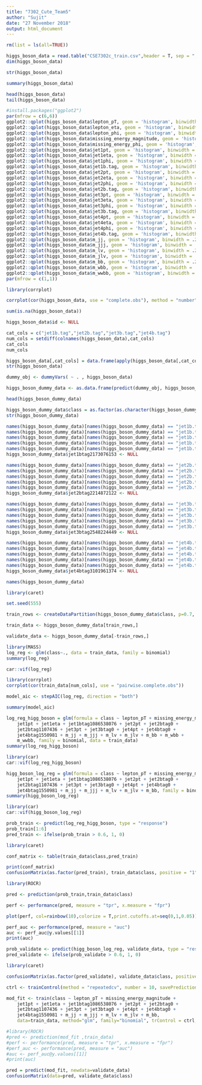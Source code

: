 ---
title: "7302_Cute_Team5"
author: "Sujit"
date: "27 November 2018"
output: html_document
---

```{r}
rm(list = ls(all=TRUE))
```

```{r}
higgs_boson_data = read.table("CSE7302c_train.csv",header = T, sep = ",")
dim(higgs_boson_data)
```
```{r}
str(higgs_boson_data)
```

```{r}
summary(higgs_boson_data)
```

```{r}
head(higgs_boson_data)
tail(higgs_boson_data)
```

```{r fig.height= 1, fig.width = 2}
#install.packages("ggplot2")
par(mfrow = c(6,6))
ggplot2::qplot(higgs_boson_data$lepton_pT, geom = 'histogram', binwidth = .2)
ggplot2::qplot(higgs_boson_data$lepton_eta, geom = 'histogram', binwidth = .2)
ggplot2::qplot(higgs_boson_data$lepton_phi, geom = 'histogram', binwidth = .2)
ggplot2::qplot(higgs_boson_data$missing_energy_magnitude, geom = 'histogram', binwidth = .2)
ggplot2::qplot(higgs_boson_data$missing_energy_phi, geom = 'histogram', binwidth = .2)
ggplot2::qplot(higgs_boson_data$jet1pt, geom = 'histogram', binwidth = .2)
ggplot2::qplot(higgs_boson_data$jet1eta, geom = 'histogram', binwidth = .2)
ggplot2::qplot(higgs_boson_data$jet1phi, geom = 'histogram', binwidth = .2)
ggplot2::qplot(higgs_boson_data$jet1b.tag, geom = 'histogram', binwidth = .2)
ggplot2::qplot(higgs_boson_data$jet2pt, geom = 'histogram', binwidth = .2)
ggplot2::qplot(higgs_boson_data$jet2eta, geom = 'histogram', binwidth = .2)
ggplot2::qplot(higgs_boson_data$jet2phi, geom = 'histogram', binwidth = .2)
ggplot2::qplot(higgs_boson_data$jet2b.tag, geom = 'histogram', binwidth = .2)
ggplot2::qplot(higgs_boson_data$jet3pt, geom = 'histogram', binwidth = .2)
ggplot2::qplot(higgs_boson_data$jet3eta, geom = 'histogram', binwidth = .2)
ggplot2::qplot(higgs_boson_data$jet3phi, geom = 'histogram', binwidth = .2)
ggplot2::qplot(higgs_boson_data$jet3b.tag, geom = 'histogram', binwidth = .2)
ggplot2::qplot(higgs_boson_data$jet4pt, geom = 'histogram', binwidth = .2)
ggplot2::qplot(higgs_boson_data$jet4eta, geom = 'histogram', binwidth = .2)
ggplot2::qplot(higgs_boson_data$jet4phi, geom = 'histogram', binwidth = .2)
ggplot2::qplot(higgs_boson_data$jet4b.tag, geom = 'histogram', binwidth = .2)
ggplot2::qplot(higgs_boson_data$m_jj, geom = 'histogram', binwidth = .2)
ggplot2::qplot(higgs_boson_data$m_jjj, geom = 'histogram', binwidth = .2)
ggplot2::qplot(higgs_boson_data$m_lv, geom = 'histogram', binwidth = .2)
ggplot2::qplot(higgs_boson_data$m_jlv, geom = 'histogram', binwidth = .2)
ggplot2::qplot(higgs_boson_data$m_bb, geom = 'histogram', binwidth = .2)
ggplot2::qplot(higgs_boson_data$m_wbb, geom = 'histogram', binwidth = .2)
ggplot2::qplot(higgs_boson_data$m_wwbb, geom = 'histogram', binwidth = .2)
par(mfrow = c(1,1))
```


```{r fig.height= 8, fig.width = 9}
library(corrplot)

corrplot(cor(higgs_boson_data, use = "complete.obs"), method = "number")
```


```{r}
sum(is.na(higgs_boson_data))
```

```{r}
higgs_boson_data$id <- NULL

cat_cols = c("jet1b.tag","jet2b.tag","jet3b.tag","jet4b.tag")
num_cols = setdiff(colnames(higgs_boson_data),cat_cols)
cat_cols
num_cols
```

```{r}
higgs_boson_data[,cat_cols] = data.frame(apply(higgs_boson_data[,cat_cols],2,as.factor))
str(higgs_boson_data)
```


```{r}
dummy_obj <- dummyVars( ~ . , higgs_boson_data)

higgs_boson_dummy_data <- as.data.frame(predict(dummy_obj, higgs_boson_data))

head(higgs_boson_dummy_data)

higgs_boson_dummy_data$class = as.factor(as.character(higgs_boson_dummy_data$class))
str(higgs_boson_dummy_data)
```

```{r}
names(higgs_boson_dummy_data)[names(higgs_boson_dummy_data) == "jet1b.tag.0"] <- "jet1btag0"
names(higgs_boson_dummy_data)[names(higgs_boson_dummy_data) == "jet1b.tag.1.086538"] <- "jet1btag1086538"
names(higgs_boson_dummy_data)[names(higgs_boson_dummy_data) == "jet1b.tag.1.086538076"] <- "jet1btag1086538076"
names(higgs_boson_dummy_data)[names(higgs_boson_dummy_data) == "jet1b.tag.2.173076"] <- "jet1btag2173076"
names(higgs_boson_dummy_data)[names(higgs_boson_dummy_data) == "jet1b.tag.2.173076153"] <- "jet1btag2173076153"
higgs_boson_dummy_data$jet1btag2173076153 <- NULL

names(higgs_boson_dummy_data)[names(higgs_boson_dummy_data) == "jet2b.tag.0"] <- "jet2btag0"
names(higgs_boson_dummy_data)[names(higgs_boson_dummy_data) == "jet2b.tag.1.107436"] <- "jet2btag1107436"
names(higgs_boson_dummy_data)[names(higgs_boson_dummy_data) == "jet2b.tag.1.107436061"] <- "jet2btag1107436061"
names(higgs_boson_dummy_data)[names(higgs_boson_dummy_data) == "jet2b.tag.2.214872"] <- "jet2btag2214872"
names(higgs_boson_dummy_data)[names(higgs_boson_dummy_data) == "jet2b.tag.2.214872122"] <- "jet2btag2214872122"
higgs_boson_dummy_data$jet2btag2214872122 <- NULL

names(higgs_boson_dummy_data)[names(higgs_boson_dummy_data) == "jet3b.tag.0"] <- "jet3btag0"
names(higgs_boson_dummy_data)[names(higgs_boson_dummy_data) == "jet3b.tag.1.274112"] <- "jet3btag1274112"
names(higgs_boson_dummy_data)[names(higgs_boson_dummy_data) == "jet3b.tag.1.274112225"] <- "jet3btag1274112225"
names(higgs_boson_dummy_data)[names(higgs_boson_dummy_data) == "jet3b.tag.2.548224"] <- "jet3btag2548224"
names(higgs_boson_dummy_data)[names(higgs_boson_dummy_data) == "jet3b.tag.2.548224449"] <- "jet3btag2548224449"
higgs_boson_dummy_data$jet3btag2548224449 <- NULL

names(higgs_boson_dummy_data)[names(higgs_boson_dummy_data) == "jet4b.tag.0"] <- "jet4btag0"
names(higgs_boson_dummy_data)[names(higgs_boson_dummy_data) == "jet4b.tag.1.550980687"] <- "jet4btag1550980687"
names(higgs_boson_dummy_data)[names(higgs_boson_dummy_data) == "jet4b.tag.1.550981"] <- "jet4btag1550981"
names(higgs_boson_dummy_data)[names(higgs_boson_dummy_data) == "jet4b.tag.3.101961"] <- "jet4btag3101961"
names(higgs_boson_dummy_data)[names(higgs_boson_dummy_data) == "jet4b.tag.3.101961374"] <- "jet4btag3101961374"
higgs_boson_dummy_data$jet4btag3101961374 <- NULL

names(higgs_boson_dummy_data)
```


```{r}
library(caret)

set.seed(555)

train_rows <- createDataPartition(higgs_boson_dummy_data$class, p=0.7, list = F)

train_data <- higgs_boson_dummy_data[train_rows,]

validate_data <- higgs_boson_dummy_data[-train_rows,]
```


```{r}
library(MASS)
log_reg <- glm(class~., data = train_data, family = binomial)
summary(log_reg)
```

```{r}
car::vif(log_reg)
```

```{r fig.height= 8, fig.width = 9}
library(corrplot)
corrplot(cor(train_data[num_cols], use = "pairwise.complete.obs"))
```


```{r}
model_aic <- stepAIC(log_reg, direction = "both")

summary(model_aic)
```

```{r}
log_reg_higg_boson = glm(formula = class ~ lepton_pT + missing_energy_magnitude + 
    jet1pt + jet1eta + jet1btag1086538076 + jet2pt + jet2btag0 + 
    jet2btag1107436 + jet3pt + jet3btag0 + jet4pt + jet4btag0 + 
    jet4btag1550981 + m_jj + m_jjj + m_lv + m_jlv + m_bb + m_wbb + 
    m_wwbb, family = binomial, data = train_data)
summary(log_reg_higg_boson)

```

```{r}
library(car)
car::vif(log_reg_higg_boson)
```

```{r}
higg_boson_log_reg = glm(formula = class ~ lepton_pT + missing_energy_magnitude + 
    jet1pt + jet1eta + jet1btag1086538076 + jet2pt + jet2btag0 + 
    jet2btag1107436 + jet3pt + jet3btag0 + jet4pt + jet4btag0 + 
    jet4btag1550981 + m_jj + m_jjj + m_lv + m_jlv + m_bb, family = binomial, data = train_data)
summary(higg_boson_log_reg)
```

```{r}
library(car)
car::vif(higg_boson_log_reg)
```



```{r}
prob_train <- predict(log_reg_higg_boson, type = "response")
prob_train[1:6]
pred_train <- ifelse(prob_train > 0.6, 1, 0)
```

```{r}
library(caret)

conf_matrix <- table(train_data$class,pred_train)

print(conf_matrix)
confusionMatrix(as.factor(pred_train), train_data$class, positive = "1")
```


```{r}
library(ROCR)

pred <- prediction(prob_train,train_data$class)
```


```{r}
perf <- performance(pred, measure = "tpr", x.measure = "fpr")
```

```{r}
plot(perf, col=rainbow(10),colorize = T,print.cutoffs.at=seq(0,1,0.05))
```

```{r}
perf_auc <- performance(pred, measure = "auc")
auc <- perf_auc@y.values[[1]]
print(auc)
```

```{r}
prob_validate <- predict(higg_boson_log_reg, validate_data, type = "response")
pred_validate <- ifelse(prob_validate > 0.6, 1, 0)
```

```{r}
library(caret)

confusionMatrix(as.factor(pred_validate), validate_data$class, positive = "1")

```

```{r}
ctrl <- trainControl(method = "repeatedcv", number = 10, savePredictions = TRUE)

mod_fit <- train(class ~ lepton_pT + missing_energy_magnitude + 
    jet1pt + jet1eta + jet1btag1086538076 + jet2pt + jet2btag0 + 
    jet2btag1107436 + jet3pt + jet3btag0 + jet4pt + jet4btag0 + 
    jet4btag1550981 + m_jj + m_jjj + m_lv + m_jlv + m_bb,  
    data=train_data, method="glm", family="binomial", trControl = ctrl, tuneLength = 5)

#library(ROCR)
#pred <- prediction(mod_fit ,train_data)
#perf <- performance(pred, measure = "tpr", x.measure = "fpr")
#perf_auc <- performance(pred, measure = "auc")
#auc <- perf_auc@y.values[[1]]
#print(auc)

pred = predict(mod_fit, newdata=validate_data)
confusionMatrix(data=pred, validate_data$class)
```



















